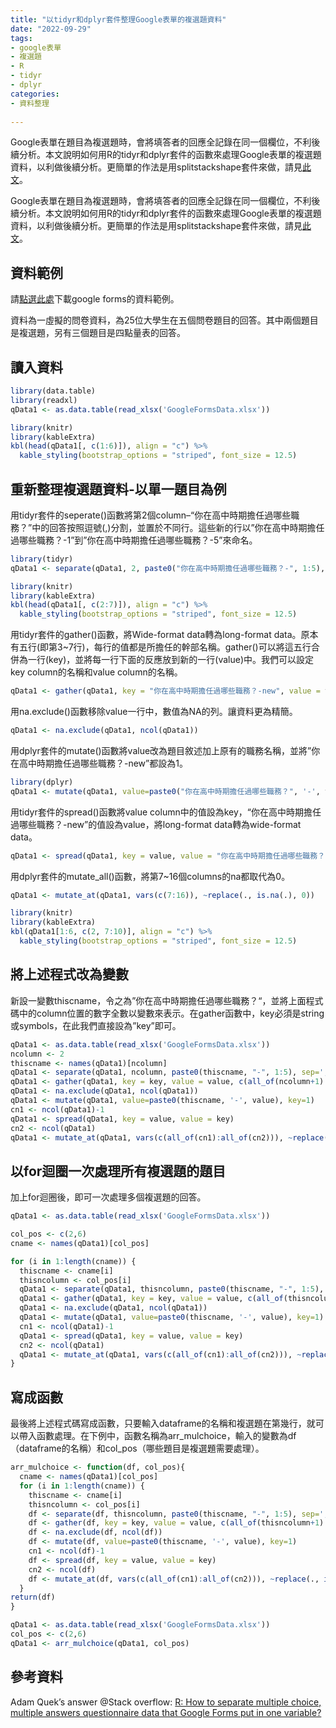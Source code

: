 ```yaml
---
title: "以tidyr和dplyr套件整理Google表單的複選題資料"
date: "2022-09-29"
tags:
- google表單
- 複選題
- R
- tidyr
- dplyr
categories:
- 資料整理
  
---
```


Google表單在題目為複選題時，會將填答者的回應全記錄在同一個欄位，不利後續分析。本文說明如何用R的tidyr和dplyr套件的函數來處理Google表單的複選題資料，以利做後續分析。更簡單的作法是用splitstackshape套件來做，請見[此文](multiple-choice-splitstackshape)。

<!--more-->

Google表單在題目為複選題時，會將填答者的回應全記錄在同一個欄位，不利後續分析。本文說明如何用R的tidyr和dplyr套件的函數來處理Google表單的複選題資料，以利做後續分析。更簡單的作法是用splitstackshape套件來做，請見[此文](https://ccwupsy.github.io/2022/10/以splitstackshape套件整理google表單的複選題資料/)。

## 資料範例

請[點選此處](https://docs.google.com/spreadsheets/d/1Z9hGVdNaNmk41hbScOB1SUzTVZ_An41Z/edit?usp=sharing&ouid=102534642616283273245&rtpof=true&sd=true)下載google forms的資料範例。

資料為一虛擬的問卷資料，為25位大學生在五個問卷題目的回答。其中兩個題目是複選題，另有三個題目是四點量表的回答。

## 讀入資料

```R
library(data.table)
library(readxl)
qData1 <- as.data.table(read_xlsx('GoogleFormsData.xlsx'))
```

```R
library(knitr)
library(kableExtra)
kbl(head(qData1[, c(1:6)]), align = "c") %>%
  kable_styling(bootstrap_options = "striped", font_size = 12.5)
```


## 重新整理複選題資料-以單一題目為例

用tidyr套件的seperate()函數將第2個column--"你在高中時期擔任過哪些職務？"中的回答按照逗號(,)分割，並置於不同行。這些新的行以"你在高中時期擔任過哪些職務？-1"到"你在高中時期擔任過哪些職務？-5"來命名。

```R
library(tidyr)
qData1 <- separate(qData1, 2, paste0("你在高中時期擔任過哪些職務？-", 1:5), sep=',', remove=F)
```

```R
library(knitr)
library(kableExtra)
kbl(head(qData1[, c(2:7)]), align = "c") %>%
  kable_styling(bootstrap_options = "striped", font_size = 12.5)
```

用tidyr套件的gather()函數，將Wide-format data轉為long-format data。原本有五行(即第3~7行)，每行的值都是所擔任的幹部名稱。gather()可以將這五行合併為一行(key)，並將每一行下面的反應放到新的一行(value)中。我們可以設定key column的名稱和value column的名稱。

```R
qData1 <- gather(qData1, key = "你在高中時期擔任過哪些職務？-new", value = value, c(3:7)) 
```  

用na.exclude()函數移除value一行中，數值為NA的列。讓資料更為精簡。
```R
qData1 <- na.exclude(qData1, ncol(qData1)) 
```

用dplyr套件的mutate()函數將value改為題目敘述加上原有的職務名稱，並將"你在高中時期擔任過哪些職務？-new"都設為1。
```R
library(dplyr)
qData1 <- mutate(qData1, value=paste0("你在高中時期擔任過哪些職務？", '-', value), "你在高中時期擔任過哪些職務？-new"=1)
```

用tidyr套件的spread()函數將value column中的值設為key，"你在高中時期擔任過哪些職務？-new"的值設為value，將long-format data轉為wide-format data。

```R
qData1 <- spread(qData1, key = value, value = "你在高中時期擔任過哪些職務？-new") 
```

用dplyr套件的mutate_all()函數，將第7~16個columns的na都取代為0。

```R
qData1 <- mutate_at(qData1, vars(c(7:16)), ~replace(., is.na(.), 0))
```

```R
library(knitr)
library(kableExtra)
kbl(qData1[1:6, c(2, 7:10)], align = "c") %>%
  kable_styling(bootstrap_options = "striped", font_size = 12.5)
```

## 將上述程式改為變數

新設一變數thiscname，令之為"你在高中時期擔任過哪些職務？"，並將上面程式碼中的column位置的數字全數以變數來表示。在gather函數中，key必須是string或symbols，在此我們直接設為"key"即可。

```R
qData1 <- as.data.table(read_xlsx('GoogleFormsData.xlsx'))
ncolumn <- 2
thiscname <- names(qData1)[ncolumn]
qData1 <- separate(qData1, ncolumn, paste0(thiscname, "-", 1:5), sep=',', remove=F)
qData1 <- gather(qData1, key = key, value = value, c(all_of(ncolumn+1):all_of(ncolumn+5))) 
qData1 <- na.exclude(qData1, ncol(qData1)) 
qData1 <- mutate(qData1, value=paste0(thiscname, '-', value), key=1)
cn1 <- ncol(qData1)-1
qData1 <- spread(qData1, key = value, value = key) 
cn2 <- ncol(qData1)
qData1 <- mutate_at(qData1, vars(c(all_of(cn1):all_of(cn2))), ~replace(., is.na(.), 0))
```


## 以for迴圈一次處理所有複選題的題目

加上for迴圈後，即可一次處理多個複選題的回答。

```R
qData1 <- as.data.table(read_xlsx('GoogleFormsData.xlsx'))

col_pos <- c(2,6)
cname <- names(qData1)[col_pos]

for (i in 1:length(cname)) {
  thiscname <- cname[i]
  thisncolumn <- col_pos[i]
  qData1 <- separate(qData1, thisncolumn, paste0(thiscname, "-", 1:5), sep=',', remove=F)
  qData1 <- gather(qData1, key = key, value = value, c(all_of(thisncolumn+1):all_of(thisncolumn+5))) 
  qData1 <- na.exclude(qData1, ncol(qData1)) 
  qData1 <- mutate(qData1, value=paste0(thiscname, '-', value), key=1)
  cn1 <- ncol(qData1)-1
  qData1 <- spread(qData1, key = value, value = key) 
  cn2 <- ncol(qData1)
  qData1 <- mutate_at(qData1, vars(c(all_of(cn1):all_of(cn2))), ~replace(., is.na(.), 0))
}

```



## 寫成函數

最後將上述程式碼寫成函數，只要輸入dataframe的名稱和複選題在第幾行，就可以帶入函數處理。在下例中，函數名稱為arr_mulchoice，輸入的變數為df（dataframe的名稱）和col_pos（哪些題目是複選題需要處理）。

```R

arr_mulchoice <- function(df, col_pos){
  cname <- names(qData1)[col_pos]
  for (i in 1:length(cname)) {
    thiscname <- cname[i]
    thisncolumn <- col_pos[i]
    df <- separate(df, thisncolumn, paste0(thiscname, "-", 1:5), sep=',', remove=F)
    df <- gather(df, key = key, value = value, c(all_of(thisncolumn+1):all_of(thisncolumn+5))) 
    df <- na.exclude(df, ncol(df)) 
    df <- mutate(df, value=paste0(thiscname, '-', value), key=1)
    cn1 <- ncol(df)-1
    df <- spread(df, key = value, value = key) 
    cn2 <- ncol(df)
    df <- mutate_at(df, vars(c(all_of(cn1):all_of(cn2))), ~replace(., is.na(.), 0))
  }
return(df)
}

qData1 <- as.data.table(read_xlsx('GoogleFormsData.xlsx'))
col_pos <- c(2,6)
qData1 <- arr_mulchoice(qData1, col_pos)

```

## 參考資料
Adam Quek's answer @Stack overflow: [R: How to separate multiple choice, multiple answers questionnaire data that Google Forms put in one variable?](https://stackoverflow.com/questions/44109108/r-how-to-separate-multiple-choice-multiple-answers-questionnaire-data-that-goo)

